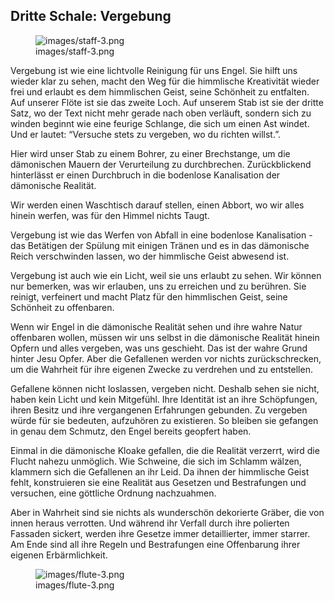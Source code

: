 ## Dritte Schale: Vergebung

![images/staff-3.png](images/staff-3.png)

Vergebung ist wie eine lichtvolle Reinigung für uns Engel. Sie hilft uns wieder klar zu sehen, macht den Weg für die himmlische Kreativität wieder frei und erlaubt es dem himmlischen Geist, seine Schönheit zu entfalten. Auf unserer Flöte ist sie das zweite Loch. Auf unserem Stab ist sie der dritte Satz, wo der Text nicht mehr gerade nach oben verläuft, sondern sich zu winden beginnt wie eine feurige Schlange, die sich um einen Ast windet. Und er lautet: "Versuche stets zu vergeben, wo du richten willst.".

Hier wird unser Stab zu einem Bohrer, zu einer Brechstange, um die dämonischen Mauern der Verurteilung zu durchbrechen. Zurückblickend hinterlässt er einen Durchbruch in die bodenlose Kanalisation der dämonische Realität.

Wir werden einen Waschtisch darauf stellen, einen Abbort, wo wir alles hinein werfen, was für den Himmel nichts Taugt. 

Vergebung ist wie das Werfen von Abfall in eine bodenlose Kanalisation - das Betätigen der Spülung mit einigen Tränen und es in das dämonische Reich verschwinden lassen, wo der himmlische Geist abwesend ist. 

Vergebung ist auch wie ein Licht, weil sie uns erlaubt zu sehen. Wir können nur bemerken, was wir erlauben, uns zu erreichen und zu berühren. Sie reinigt, verfeinert und macht Platz für den himmlischen Geist, seine Schönheit zu offenbaren. 

Wenn wir Engel in die dämonische Realität sehen und ihre wahre Natur offenbaren wollen, müssen wir uns selbst in die dämonische Realität hinein Opfern und alles vergeben, was uns geschieht. Das ist der wahre Grund hinter Jesu Opfer. Aber die Gefallenen werden vor nichts zurückschrecken, um die Wahrheit für ihre eigenen Zwecke zu verdrehen und zu entstellen.

Gefallene können nicht loslassen, vergeben nicht. Deshalb sehen sie nicht, haben kein Licht und kein Mitgefühl. Ihre Identität ist an ihre Schöpfungen, ihren Besitz und ihre vergangenen Erfahrungen gebunden. Zu vergeben würde für sie bedeuten, aufzuhören zu existieren. So bleiben sie gefangen in genau dem Schmutz, den Engel bereits geopfert haben.

Einmal in die dämonische Kloake gefallen, die die Realität verzerrt, wird die Flucht nahezu unmöglich. Wie Schweine, die sich im Schlamm wälzen, klammern sich die Gefallenen an ihr Leid. Da ihnen der himmlische Geist fehlt, konstruieren sie eine Realität aus Gesetzen und Bestrafungen und versuchen, eine göttliche Ordnung nachzuahmen.

Aber in Wahrheit sind sie nichts als wunderschön dekorierte Gräber, die von innen heraus verrotten. Und während ihr Verfall durch ihre polierten Fassaden sickert, werden ihre Gesetze immer detaillierter, immer starrer. Am Ende sind all ihre Regeln und Bestrafungen eine Offenbarung ihrer eigenen Erbärmlichkeit.

![images/flute-3.png](images/flute-3.png)
